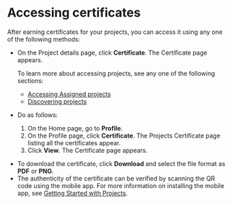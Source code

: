 
# Accessing certificates

After earning certificates for your projects, you can access it using any one of the following methods:

* On the Project details page, click **Certificate**. The Certificate page appears.

    <p>
    <Admonition type="info">
    <p>To learn more about accessing projects, see any one of the following sections:</p>
    <ul>
    <li><a href="assignedprojects">Accessing Assigned projects</a></li>
    <li><a href="discoverprojects">Discovering projects</a></li>
    </ul>
    </Admonition>
    </p>

* Do as follows:

    1. On the Home page, go to **Profile**.
    2. On the Profile page, click **Certificate**. The Projects Certificate page listing all the certificates appear.
    3. Click **View**. The Certificate page appears.

<p>
<Admonition type="tip">
<ul>
<li>To download the certificate, click <b>Download</b> and select the file format as <b>PDF</b> or <b>PNG</b>.</li>
<li>The authenticity of the certificate can be verified by scanning the QR code using the mobile app. For more information on installing the mobile app, see <a href="gettingstarted">Getting Started with Projects</a>.</li>
</ul>
</Admonition>
</p>


